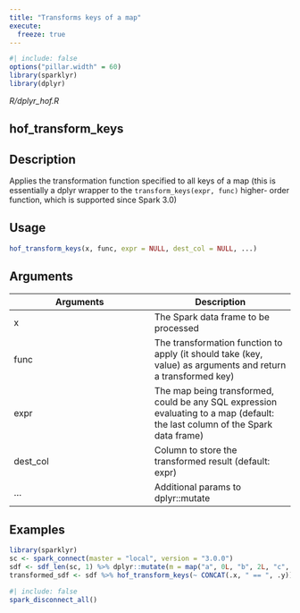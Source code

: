 ```yaml
---
title: "Transforms keys of a map"
execute:
  freeze: true
---
```


```r
#| include: false
options("pillar.width" = 60)
library(sparklyr) 
library(dplyr)
```

*R/dplyr_hof.R*

## hof_transform_keys

## Description
Applies the transformation function specified to all keys of a map (this is essentially a dplyr wrapper to the `transform_keys(expr, func)` higher- order function, which is supported since Spark 3.0) 


## Usage
```r
hof_transform_keys(x, func, expr = NULL, dest_col = NULL, ...) 
```

## Arguments
|Arguments|Description|
|---|---|
| x | The Spark data frame to be processed |
| func | The transformation function to apply (it should take (key, value) as arguments and return a transformed key) |
| expr | The map being transformed, could be any SQL expression evaluating to a map (default: the last column of the Spark data frame) |
| dest_col | Column to store the transformed result (default: expr) |
| ... | Additional params to dplyr::mutate |





## Examples
```r
library(sparklyr) 
sc <- spark_connect(master = "local", version = "3.0.0") 
sdf <- sdf_len(sc, 1) %>% dplyr::mutate(m = map("a", 0L, "b", 2L, "c", -1L)) 
transformed_sdf <- sdf %>% hof_transform_keys(~ CONCAT(.x, " == ", .y)) 
```



```r
#| include: false
spark_disconnect_all()
```
